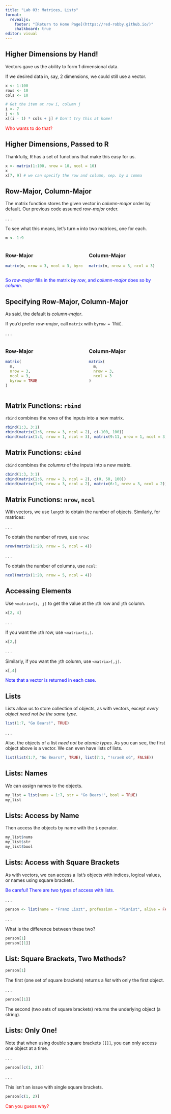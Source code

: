 ```yaml
---
title: "Lab 03: Matrices, Lists"
format: 
  revealjs:
    footer: "[Return to Home Page](https://red-robby.github.io/)"
    chalkboard: true
editor: visual
---
```


## Higher Dimensions by Hand!

Vectors gave us the ability to form 1 dimensional data. 

If we desired data in, say, 2 dimensions, we could still use a vector.

```r
x <- 1:100
rows <- 10
cols <- 10

# Get the item at row i, column j
i <- 7
j <- 5
x[(i - 1) * cols + j] # Don't try this at home!
```
::: {.fragment .fade-right}
::: {style="color: red;"}
Who wants to do that?
:::
:::

## Higher Dimensions, Passed to R

Thankfully, R has a set of functions that make this easy for us. 

```r
x <- matrix(1:100, nrow = 10, ncol = 10)
x
x[7, 9] # we can specify the row and column, sep. by a comma
```

## Row-Major, Column-Major

The matrix function stores the given vector in _column-major_ order by default. 
Our previous code assumed _row-major_ order. 

. . .

To see what this means, let's turn ``m`` into two matrices, one for each.

```r
m <- 1:9
```

::: columns

::: {.column  width="50%"}

### Row-Major

```r
matrix(m, nrow = 3, ncol = 3, byrow = TRUE)
```
:::

::: {.column  width="50%"}
### Column-Major

```r
matrix(m, nrow = 3, ncol = 3)
```

:::

:::

::: {.fragment .fade-up}
::: {style="color: blue;"}
So _row-major_ fills in the matrix _by row_, and _column-major_ does so by _column_.
:::
:::

## Specifying Row-Major, Column-Major

As said, the default is _column-major_. 

If you'd prefer _row-major_, call ``matrix`` with ``byrow = TRUE``.

. . .

::: columns

::: {.column  width="50%"}

### Row-Major

```r
matrix(
  m, 
  nrow = 3, 
  ncol = 3, 
  byrow = TRUE
)
```
:::

::: {.column  width="50%"}
### Column-Major

```r
matrix(
  m, 
  nrow = 3, 
  ncol = 3
)
```

:::

:::

## Matrix Functions: ``rbind``

``rbind`` combines the _rows_ of the inputs into a new matrix. 

```r
rbind(1:3, 3:1)
rbind(matrix(1:6, nrow = 3, ncol = 2), c(-100, 100))
rbind(matrix(1:3, nrow = 1, ncol = 3), matrix(9:11, nrow = 1, ncol = 3))
```

## Matrix Functions: ``cbind``

``cbind`` combines the _columns_ of the inputs into a new matrix. 

```r
cbind(1:3, 3:1)
cbind(matrix(1:6, nrow = 3, ncol = 2), c(0, 50, 100))
cbind(matrix(1:6, nrow = 3, ncol = 2), matrix(6:1, nrow = 3, ncol = 2))
```

## Matrix Functions: ``nrow``, ``ncol``

With vectors, we use ``length`` to obtain the number of objects. Similarly, for matrices:

. . .

To obtain the number of rows, use ``nrow``:

```r
nrow(matrix(1:20, nrow = 5, ncol = 4))
```
. . .

To obtain the number of columns, use ``ncol``:

```r
ncol(matrix(1:20, nrow = 5, ncol = 4))
```

## Accessing Elements

Use ``<matrix>[i, j]`` to get the value at the ``i``th row and ``j``th column.

```r
x[2, 4]
```

. . .

If you want the ``i``th row, use ``<matrix>[i,]``.

```r
x[2,]
```

. . .

Similarly, if you want the ``j``th column, use ``<matrix>[,j]``.
```r
x[,4]
```

::: {.fragment .fade-right}
::: {style="color: blue;"}
Note that a vector is returned in each case.
:::
:::

## Lists

Lists allow us to store collection of objects, as with vectors, except _every object_
_need not be the same type_. 

```r
list(1:7, "Go Bears!", TRUE)
```

. . .

Also, the objects of a list _need not be atomic types_. As you can see, 
the first object above is a vector. We can even have lists of lists.

```r
list(list(1:7, "Go Bears!", TRUE), list(7:1, "!sraeB oG", FALSE))
```


## Lists: Names

We can assign names to the objects. 

```r
my_list = list(nums = 1:7, str = "Go Bears!", bool = TRUE)
my_list
```

## Lists: Access by Name

Then access the objects by name with the ``$`` operator.

```r
my_list$nums
my_list$str
my_list$bool
```

## Lists: Access with Square Brackets

As with vectors, we can access a list's objects with indices, logical values, 
or names using square brackets.

::: {.fragment .fade-right}
::: {style="color: blue;"}
Be careful! There are two types of access with lists.
:::
:::

. . .

```r
person <- list(name = "Franz Liszt", profession = "Pianist", alive = FALSE)
```

. . .

What is the difference between these two?   

```r
person[1]
person[[1]]
```

## List: Square Brackets, Two Methods?

```r
person[1]
```

The first (one set of square brackets) returns a _list_ with only the first object.

. . .

```r
person[[1]]
```

The second (two sets of square brackets) returns the underlying object (a string).

## Lists: Only One!

Note that when using double square brackets ``[[]]``, you can only access one 
object at a time. 

. . .

```r
person[[c(1, 2)]]
```

. . .

This isn't an issue with single square brackets.

```r
person[c(1, 2)]
```

::: {.fragment .fade-up}
::: {style="color: red"}
Can you guess why?
:::
:::
